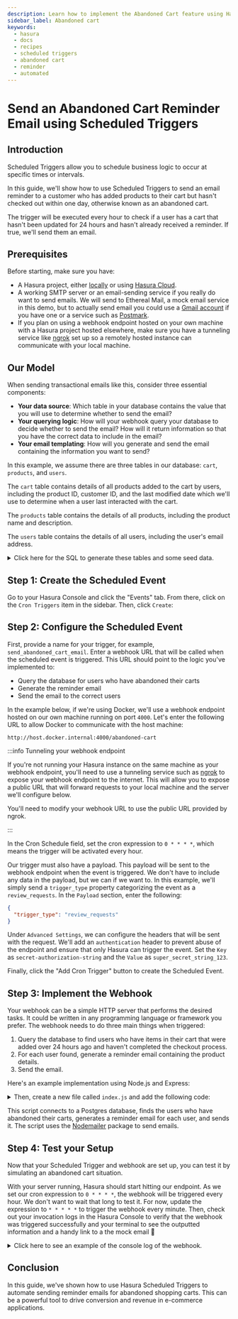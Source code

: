 ```yaml
---
description: Learn how to implement the Abandoned Cart feature using Hasura Scheduled Triggers.
sidebar_label: Abandoned cart
keywords:
  - hasura
  - docs
  - recipes
  - scheduled triggers
  - abandoned cart
  - reminder
  - automated
---
```



# Send an Abandoned Cart Reminder Email using Scheduled Triggers

## Introduction

Scheduled Triggers allow you to schedule business logic to occur at specific times or intervals.

In this guide, we'll show how to use Scheduled Triggers to send an email reminder to a customer who has added products
to their cart but hasn't checked out within one day, otherwise known as an abandoned cart.

The trigger will be executed every hour to check if a user has a cart that hasn't been updated for 24 hours and hasn't
already received a reminder. If true, we'll send them an email.

## Prerequisites

Before starting, make sure you have:

- A Hasura project, either [locally](/getting-started/docker-simple.mdx) or using
  [Hasura Cloud](https://cloud.hasura.io/?skip_onboarding=true).
- A working SMTP server or an email-sending service if you really do want to send emails. We will send to Ethereal Mail,
  a mock email service in this demo, but to actually send email you could use a
  [Gmail account](https://support.google.com/a/answer/176600?hl=en) if you have one or a service such as
  [Postmark](https://postmarkapp.com/).
- If you plan on using a webhook endpoint hosted on your own machine with a Hasura project hosted elsewhere, make sure
  you have a tunneling service like [ngrok](https://ngrok.com/) set up so a remotely hosted instance can communicate
  with your local machine.

## Our Model

When sending transactional emails like this, consider three essential components:

- **Your data source**: Which table in your database contains the value that you will use to determine whether to send
  the email?
- **Your querying logic**: How will your webhook query your database to decide whether to send the email? How will it
  return information so that you have the correct data to include in the email?
- **Your email templating**: How will you generate and send the email containing the information you want to send?

In this example, we assume there are three tables in our database: `cart`, `products`, and `users`.

The `cart` table
contains details of all products added to the cart by users, including the product ID, customer ID, and the last
modified date which we'll use to determine when a user last interacted with the cart.

The `products` table contains
the details of all products, including the product name and description.

The `users` table contains the details of
all users, including the user's email address.

<details>
<summary>
Click here for the SQL to generate these tables and some seed data.
</summary>

```sql
-- Create the 'users' table
CREATE TABLE public.users (
    id SERIAL PRIMARY KEY,
    name VARCHAR(255),
    email TEXT NOT NULL
);

-- Create the 'products' table
CREATE TABLE public.products (
    id SERIAL PRIMARY KEY,
    name VARCHAR(255) NOT NULL,
    description TEXT
);

-- Create the 'cart' table
CREATE TABLE public.carts (
    id SERIAL PRIMARY KEY,
    user_id INTEGER NOT NULL,
    created_at TIMESTAMP NOT NULL DEFAULT NOW(),
    is_reminder_sent BOOLEAN DEFAULT FALSE,
    FOREIGN KEY (user_id) REFERENCES public.users (id)
);

-- Create the 'cart_items' table
CREATE TABLE public.cart_items (
    id SERIAL PRIMARY KEY,
    created_at TIMESTAMP WITHOUT TIME ZONE NOT NULL DEFAULT NOW(),
    updated_at TIMESTAMP WITHOUT TIME ZONE NOT NULL DEFAULT NOW(),
    product_id INTEGER NOT NULL,
    cart_id INTEGER NOT NULL,
    quantity INTEGER NOT NULL,
    FOREIGN KEY (product_id) REFERENCES public.products (id),
    FOREIGN KEY (cart_id) REFERENCES public.carts (id)
);

-- Seed data for the 'users' table
INSERT INTO public.users (name, email) VALUES
    ('Lewis Hamilton', 'user1@example.com'),
    ('Max Verstappen', 'user2@example.com'),
    ('George Russell', 'user3@example.com');

-- Seed data for the 'products' table
INSERT INTO public.products (name, description) VALUES
    ('Product A', 'Description for Product A'),
    ('Product B', 'Description for Product B'),
    ('Product C', 'Description for Product C');

-- Seed data for the 'cart' table
INSERT INTO public.carts (user_id) VALUES
    (1),
    (2),
    (3),
    (2);

-- Insert 10 items into the 'cart_items' table, each with an updated_at time that's more than a day old.
INSERT INTO public.cart_items (updated_at, product_id, cart_id, quantity) VALUES
  (NOW() - INTERVAL '1 day', 1, 1, 1),
  (NOW() - INTERVAL '2 day', 2, 1, 2),
  (NOW() - INTERVAL '3 day', 3, 1, 3),
  (NOW() - INTERVAL '4 day', 1, 2, 1),
  (NOW() - INTERVAL '5 day', 2, 2, 2),
  (NOW() - INTERVAL '6 day', 3, 2, 3),
  (NOW() - INTERVAL '7 day', 1, 3, 1),
  (NOW() - INTERVAL '8 day', 2, 3, 2),
  (NOW() - INTERVAL '9 day', 3, 3, 3),
  (NOW() - INTERVAL '10 day', 1, 4, 1);
```

You can copy / paste this into the `RUN SQL` tab in the Hasura Console on the `Data` page. Then, track all relationships
under the `Public` schema on the `Data` page. This will identify the foreign key relationships between the tables and
use them in the GraphQL schema.

**For any cart that is not checked out, do make sure to change the `updated_at` date to a day before the current date.**

</details>

## Step 1: Create the Scheduled Event

Go to your Hasura Console and click the "Events" tab. From there, click on the `Cron Triggers` item in the sidebar.
Then, click `Create`:

<Thumbnail
  src="/img/scheduled-triggers/scheduled-triggers_getting-started-guide_2.18.0_click-create.png"
  alt="Hasura Scheduled Trigger architecture"
  width="1000"
/>

## Step 2: Configure the Scheduled Event

First, provide a name for your trigger, for example, `send_abandoned_cart_email`. Enter a webhook URL that will be
called when the scheduled event is triggered. This URL should point to the logic you've implemented to:

- Query the database for users who have abandoned their carts
- Generate the reminder email
- Send the email to the correct users

In the example below, if we're using Docker, we'll use a webhook endpoint hosted on our own machine running on port
`4000`. Let's enter the following URL to allow Docker to communicate with the host machine:

```
http://host.docker.internal:4000/abandoned-cart
```

:::info Tunneling your webhook endpoint

If you're not running your Hasura instance on the same machine as your webhook endpoint, you'll need to use a tunneling
service such as [ngrok](https://ngrok.com/) to expose your webhook endpoint to the internet. This will allow you to
expose a public URL that will forward requests to your local machine and the server we'll configure below.

You'll need to modify your webhook URL to use the public URL provided by ngrok.

:::

In the Cron Schedule field, set the cron expression to `0 * * * *`, which means the trigger will be
activated every hour.

Our trigger must also have a payload. This payload will be sent to the webhook endpoint when the event is triggered. We
don't have to include any data in the payload, but we can if we want to. In this example, we'll simply send a
`trigger_type` property categorizing the event as a `review_requests`. In the `Payload` section, enter the following:

```json
{
  "trigger_type": "review_requests"
}
```

Under `Advanced Settings`, we can configure the headers that will be sent with the request. We'll add an
`authentication` header to prevent abuse of the endpoint and ensure that only Hasura can trigger the event. Set the
`Key` as `secret-authorization-string` and the `Value` as `super_secret_string_123`.

<Thumbnail
  src="/img/scheduled-triggers/scheduled-triggers_recipes_review-request_auth-header.png"
  alt="Hasura Scheduled Trigger architecture"
  width="1000"
/>

Finally, click the "Add Cron Trigger" button to create the Scheduled Event.

## Step 3: Implement the Webhook

Your webhook can be a simple HTTP server that performs the desired tasks. It could be written in any programming
language or framework you prefer. The webhook needs to do three main things when triggered:

1. Query the database to find users who have items in their cart that were added over 24 hours ago and haven't completed the checkout process.
2. For each user found, generate a reminder email containing the product details.
3. Send the email.

Here's an example implementation using Node.js and Express:

<details>
<summary>
Then, create a new file called <code>index.js</code> and add the following code:
</summary>

```javascript
const express = require('express');
const nodemailer = require('nodemailer');

const app = express();

// Create a Nodemailer transporter using Ethereal email service
// Ideally, this configuration would be stored somewhere else
nodemailer.createTestAccount((err, account) => {
  if (err) {
    console.error('Failed to create a testing account. ' + err.message);
    return process.exit(1);
  }

  // If all goes as planned, here's the console telling us we're 👍
  console.log('Credentials obtained, listening on the webhook...');

  // Create a transporter object for nodemailer
  const transporter = nodemailer.createTransport({
    host: 'smtp.ethereal.email',
    port: 587,
    secure: false,
    auth: {
      user: account.user,
      pass: account.pass,
    },
  });

  // Our route for the webhook
  app.post('/abandoned-cart', async (req, res) => {
    // confirm the auth header is correct — ideally, you'd keep the secret in an environment variable
    const authHeader = req.headers['secret-authorization-string'];
    if (authHeader !== 'super_secret_string_123') {
      return res.status(401).json({
        message: 'Unauthorized',
      });
    }

    // get our date ready for the query
    const today = new Date();
    const aDayAgo = new Date(today.getTime() - 24 * 60 * 60 * 1000);
    const formattedDate = aDayAgo.toISOString();

    // Fetch the data from our Hasura instance
    async function getRecentNoReminderCarts() {
      const response = await fetch('http://localhost:8080/v1/graphql', {
        method: 'POST',
        headers: {
          'Content-Type': 'application/json',
          // "x-hasura-admin-secret": "<YOUR_ADMIN_SECRET>",
        },
        body: JSON.stringify({
          query: `
            query EmailsOfUsersWithAbandonedCarts($updated_date: timestamp!) {
              carts(where: {_and: {is_reminder_sent: {_eq: false}, cart_items: {updated_at: {_lt: $updated_date}}}}) {
                id
                created_at
                user_id
                is_reminder_sent
                user {
                  id
                  email
                  name
                }
              }
            }
          `,
          variables: {
            updated_date: formattedDate,
          },
        }),
      });
      const { data } = await response.json();
      const { carts } = data;
      return carts || [];
    }

    let carts = await getRecentNoReminderCarts();

    console.log('carts: ', JSON.stringify(carts, null, 2));

    // map over the data and send an email to each customer
    async function sendAbandonedCartReminders(carts) {
      let outcomes = [];
      for (let i = 0; i < carts.length; i++) {
        const cart = carts[i];
        // Create a message object
        const message = {
          from: 'SuperStore.com <sender@SuperStore.com>',
          to: `${cart.user.name} <${cart.user.email}>`,
          subject: `You've left items in your cart, ${cart.user.name.split(' ')[0]}!`,
          text: `Hi ${
            cart.user.name.split(' ')[0]
          }, it seems you've left some items in your cart. Don't forget to check out!`,
        };

        // Send the message using the Nodemailer transporter
        const info = await transporter.sendMail(message);

        // Log the message info
        console.log(`\nMessage sent to ${cart.user.name}: ${nodemailer.getTestMessageUrl(info)}`);

        // add the info to the outcomes array
        outcomes.push({
          messageId: info.messageId,
          previewUrl: nodemailer.getTestMessageUrl(info),
        });
      }
      return outcomes;
    }

    await sendAbandonedCartReminders(carts);

    // Return a JSON response to the client
    res.json({
      message: 'Abandoned cart reminders sent!',
    });

    // Here we would run a query to update the database to mark the carts as having received a reminder but we will
    // leave this out for ease of demonstration.
  });

  // Start the server
  app.listen(4000, () => {
    console.log('Server started on port 4000');
  });
});
```

</details>


This script connects to a Postgres database, finds the users who have abandoned their carts, generates a reminder email
for each user, and sends it. The script uses the [Nodemailer](https://nodemailer.com/about/) package to send emails.

## Step 4: Test your Setup

Now that your Scheduled Trigger and webhook are set up, you can test it by simulating an abandoned cart situation.

With your server running, Hasura should start hitting our endpoint. As we set our cron expression to `0 * * * *`, the
webhook will be triggered every hour. We don't want to wait that long to test it. For now, update the
expression to `* * * * *` to trigger the webhook every minute. Then, check out your invocation logs in the Hasura
Console to verify that the webhook was triggered successfully and your terminal to see the outputted information and
a handy link to a the mock email
🎉

<details>

<summary>
Click here to see an example of the console log of the webhook.
</summary>

```
carts:  [
  {
    "id": 1,
    "created_at": "2023-07-25T10:24:40.992543",
    "user_id": 1,
    "is_reminder_sent": false,
    "user": {
      "id": 1,
      "email": "user1@example.com",
      "name": "Lewis Hamilton"
    }
  },
  {
    "id": 2,
    "created_at": "2023-07-25T10:24:40.992543",
    "user_id": 2,
    "is_reminder_sent": false,
    "user": {
      "id": 2,
      "email": "user2@example.com",
      "name": "Max Verstappen"
    }
  },
]

Message sent to Lewis Hamilton: https://ethereal.email/message/ZL.tQ1YCrRDIGmuRZL.wnaB0Nr7g2dK.AAAAKW2uT6Ga.XBJk646t3LUyeF

Message sent to Max Verstappen: https://ethereal.email/message/ZL.tQ1YCrRDIGmuRZL.woDUm7WJPod6AAAAAKooppuJYfxT-chHO.2QY6sd
```

</details>


## Conclusion

In this guide, we've shown how to use Hasura Scheduled Triggers to automate sending reminder emails for abandoned
shopping carts. This can be a powerful tool to drive conversion and revenue in e-commerce applications.